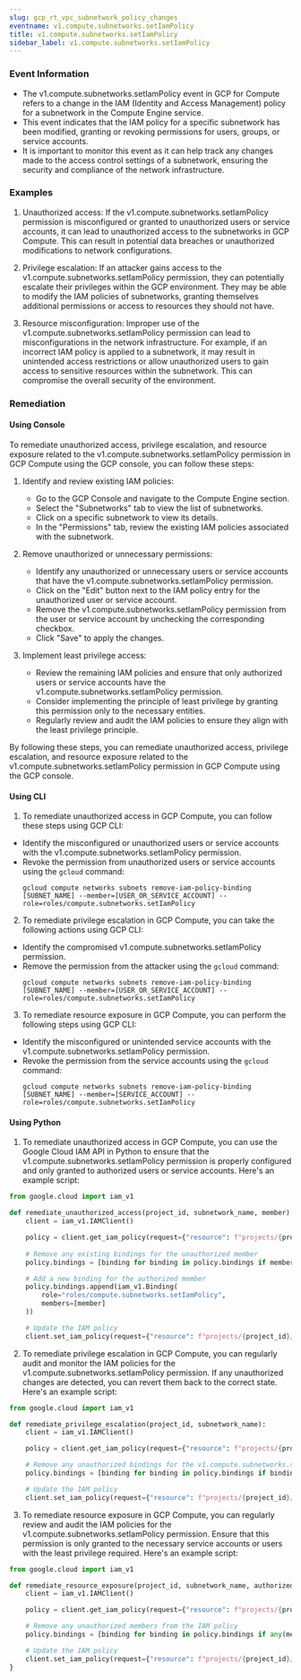 ```yaml
--- 
slug: gcp_rt_vpc_subnetwork_policy_changes
eventname: v1.compute.subnetworks.setIamPolicy
title: v1.compute.subnetworks.setIamPolicy
sidebar_label: v1.compute.subnetworks.setIamPolicy
---
```

                       
### Event Information

- The v1.compute.subnetworks.setIamPolicy event in GCP for Compute refers to a change in the IAM (Identity and Access Management) policy for a subnetwork in the Compute Engine service.
- This event indicates that the IAM policy for a specific subnetwork has been modified, granting or revoking permissions for users, groups, or service accounts.
- It is important to monitor this event as it can help track any changes made to the access control settings of a subnetwork, ensuring the security and compliance of the network infrastructure.


### Examples

1. Unauthorized access: If the v1.compute.subnetworks.setIamPolicy permission is misconfigured or granted to unauthorized users or service accounts, it can lead to unauthorized access to the subnetworks in GCP Compute. This can result in potential data breaches or unauthorized modifications to network configurations.

2. Privilege escalation: If an attacker gains access to the v1.compute.subnetworks.setIamPolicy permission, they can potentially escalate their privileges within the GCP environment. They may be able to modify the IAM policies of subnetworks, granting themselves additional permissions or access to resources they should not have.

3. Resource misconfiguration: Improper use of the v1.compute.subnetworks.setIamPolicy permission can lead to misconfigurations in the network infrastructure. For example, if an incorrect IAM policy is applied to a subnetwork, it may result in unintended access restrictions or allow unauthorized users to gain access to sensitive resources within the subnetwork. This can compromise the overall security of the environment.

### Remediation

#### Using Console

To remediate unauthorized access, privilege escalation, and resource exposure related to the v1.compute.subnetworks.setIamPolicy permission in GCP Compute using the GCP console, you can follow these steps:

1. Identify and review existing IAM policies:
   - Go to the GCP Console and navigate to the Compute Engine section.
   - Select the "Subnetworks" tab to view the list of subnetworks.
   - Click on a specific subnetwork to view its details.
   - In the "Permissions" tab, review the existing IAM policies associated with the subnetwork.

2. Remove unauthorized or unnecessary permissions:
   - Identify any unauthorized or unnecessary users or service accounts that have the v1.compute.subnetworks.setIamPolicy permission.
   - Click on the "Edit" button next to the IAM policy entry for the unauthorized user or service account.
   - Remove the v1.compute.subnetworks.setIamPolicy permission from the user or service account by unchecking the corresponding checkbox.
   - Click "Save" to apply the changes.

3. Implement least privilege access:
   - Review the remaining IAM policies and ensure that only authorized users or service accounts have the v1.compute.subnetworks.setIamPolicy permission.
   - Consider implementing the principle of least privilege by granting this permission only to the necessary entities.
   - Regularly review and audit the IAM policies to ensure they align with the least privilege principle.

By following these steps, you can remediate unauthorized access, privilege escalation, and resource exposure related to the v1.compute.subnetworks.setIamPolicy permission in GCP Compute using the GCP console.

#### Using CLI

1. To remediate unauthorized access in GCP Compute, you can follow these steps using GCP CLI:

- Identify the misconfigured or unauthorized users or service accounts with the v1.compute.subnetworks.setIamPolicy permission.
- Revoke the permission from unauthorized users or service accounts using the `gcloud` command:
  ```
  gcloud compute networks subnets remove-iam-policy-binding [SUBNET_NAME] --member=[USER_OR_SERVICE_ACCOUNT] --role=roles/compute.subnetworks.setIamPolicy
  ```

2. To remediate privilege escalation in GCP Compute, you can take the following actions using GCP CLI:

- Identify the compromised v1.compute.subnetworks.setIamPolicy permission.
- Remove the permission from the attacker using the `gcloud` command:
  ```
  gcloud compute networks subnets remove-iam-policy-binding [SUBNET_NAME] --member=[USER_OR_SERVICE_ACCOUNT] --role=roles/compute.subnetworks.setIamPolicy
  ```

3. To remediate resource exposure in GCP Compute, you can perform the following steps using GCP CLI:

- Identify the misconfigured or unintended service accounts with the v1.compute.subnetworks.setIamPolicy permission.
- Revoke the permission from the service accounts using the `gcloud` command:
  ```
  gcloud compute networks subnets remove-iam-policy-binding [SUBNET_NAME] --member=[SERVICE_ACCOUNT] --role=roles/compute.subnetworks.setIamPolicy
  ```

#### Using Python

1. To remediate unauthorized access in GCP Compute, you can use the Google Cloud IAM API in Python to ensure that the v1.compute.subnetworks.setIamPolicy permission is properly configured and only granted to authorized users or service accounts. Here's an example script:

```python
from google.cloud import iam_v1

def remediate_unauthorized_access(project_id, subnetwork_name, member):
    client = iam_v1.IAMClient()

    policy = client.get_iam_policy(request={"resource": f"projects/{project_id}/regions/global/subnetworks/{subnetwork_name}"})
    
    # Remove any existing bindings for the unauthorized member
    policy.bindings = [binding for binding in policy.bindings if member not in binding.members]

    # Add a new binding for the authorized member
    policy.bindings.append(iam_v1.Binding(
        role="roles/compute.subnetworks.setIamPolicy",
        members=[member]
    ))

    # Update the IAM policy
    client.set_iam_policy(request={"resource": f"projects/{project_id}/regions/global/subnetworks/{subnetwork_name}", "policy": policy})
```

2. To remediate privilege escalation in GCP Compute, you can regularly audit and monitor the IAM policies for the v1.compute.subnetworks.setIamPolicy permission. If any unauthorized changes are detected, you can revert them back to the correct state. Here's an example script:

```python
from google.cloud import iam_v1

def remediate_privilege_escalation(project_id, subnetwork_name):
    client = iam_v1.IAMClient()

    policy = client.get_iam_policy(request={"resource": f"projects/{project_id}/regions/global/subnetworks/{subnetwork_name}"})

    # Remove any unauthorized bindings for the v1.compute.subnetworks.setIamPolicy permission
    policy.bindings = [binding for binding in policy.bindings if binding.role != "roles/compute.subnetworks.setIamPolicy"]

    # Update the IAM policy
    client.set_iam_policy(request={"resource": f"projects/{project_id}/regions/global/subnetworks/{subnetwork_name}", "policy": policy})
```

3. To remediate resource exposure in GCP Compute, you can regularly review and audit the IAM policies for the v1.compute.subnetworks.setIamPolicy permission. Ensure that this permission is only granted to the necessary service accounts or users with the least privilege required. Here's an example script:

```python
from google.cloud import iam_v1

def remediate_resource_exposure(project_id, subnetwork_name, authorized_members):
    client = iam_v1.IAMClient()

    policy = client.get_iam_policy(request={"resource": f"projects/{project_id}/regions/global/subnetworks/{subnetwork_name}"})

    # Remove any unauthorized members from the IAM policy
    policy.bindings = [binding for binding in policy.bindings if any(member in binding.members for member in authorized_members)]

    # Update the IAM policy
    client.set_iam_policy(request={"resource": f"projects/{project_id}/regions/global/subnetworks/{subnetwork_name}", "policy": policy})
}
```


 